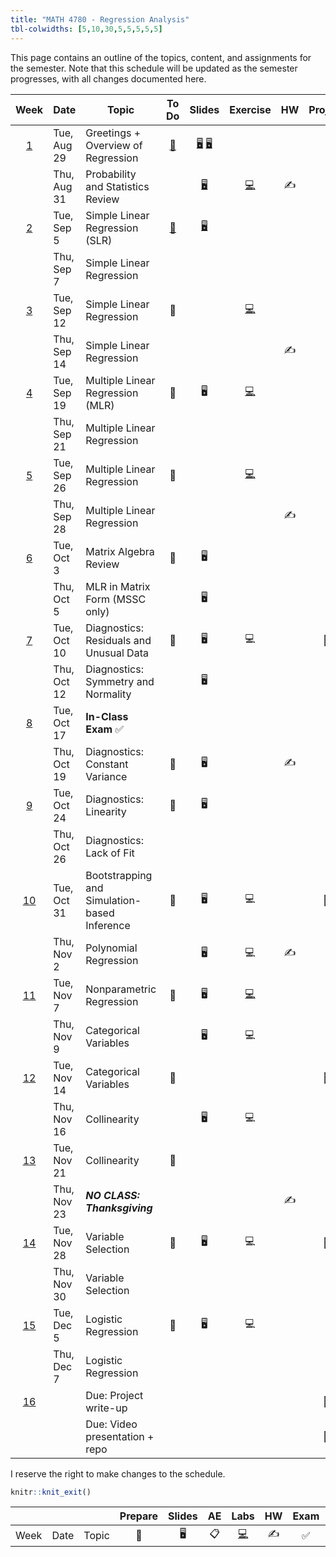 ```yaml
---
title: "MATH 4780 - Regression Analysis"
tbl-colwidths: [5,10,30,5,5,5,5,5]
---
```


This page contains an outline of the topics, content, and assignments for the semester. Note that this schedule will be updated as the semester progresses, with all changes documented here.

::: column-screen-inset-right
|           Week            | Date        | Topic                                        |                             To Do                             |                                                                           Slides                                                                            |                                        Exercise                                         | HW  | Project |
|:------:|--------|------------------|:------:|:------:|:----------:|:------:|:-------:|
|  [1](/weeks/week-1.html)  | Tue, Aug 29 | Greetings + Overview of Regression           | [📖](/weeks/week-1.html#prepare){aria-label="Week 1 summary"} | [🖥️](/slides/01-syllabus.html "01-syllabus"){aria-label="01-syllabus slides"} [🖥️](/slides/02-overview.html "02-overview"){aria-label="02-overview slides"} |                                                                                         |     |         |
|                           | Thu, Aug 31 | Probability and Statistics Review            |                                                               |                                   [🖥️](/slides/03-prob-stat.html "03-prob-stat slides"){aria-label="03-prob-stat slides"}                                   | [💻](/exercise/ex-1-overview.html "Exercise-overview"){aria-label="Lab 1 instructions"} | ✍️  |         |
|  [2](/weeks/week-2.html)  | Tue, Sep 5  | Simple Linear Regression (SLR)               |                   [📖](/weeks/week-2.html)                    |                                            [🖥️](/slides/04-slr.html "04-slr slides"){aria-label="Lab 1 slides"}                                             |                                                                                         |     |         |
|                           | Thu, Sep 7  | Simple Linear Regression                     |                                                               |                                                                                                                                                             |                                                                                         |     |         |
|  [3](/weeks/week-3.html)  | Tue, Sep 12 | Simple Linear Regression                     |                              📖                               |                                                                                                                                                             |      [💻](/exercise/ex-2-slr.html "Exercise-SLR"){aria-label="Lab 1 instructions"}      |     |         |
|                           | Thu, Sep 14 | Simple Linear Regression                     |                                                               |                                                                                                                                                             |                                                                                         | ✍️  |         |
|  [4](/weeks/week-4.html)  | Tue, Sep 19 | Multiple Linear Regression (MLR)             |                              📖                               |                                                                             🖥️                                                                              |      [💻](/exercise/ex-3-mlr.html "Exercise-MLR"){aria-label="Lab 2 instructions"}      |     |         |
|                           | Thu, Sep 21 | Multiple Linear Regression                   |                                                               |                                                                                                                                                             |                                                                                         |     |         |
|  [5](/weeks/week-5.html)  | Tue, Sep 26 | Multiple Linear Regression                   |                              📖                               |                                                                                                                                                             |       [💻](/labs/lab-3.html "Lab instructions"){aria-label="Lab 3 instructions"}        |     |         |
|                           | Thu, Sep 28 | Multiple Linear Regression                   |                                                               |                                                                                                                                                             |                                                                                         | ✍️  |         |
|  [6](/weeks/week-6.html)  | Tue, Oct 3  | Matrix Algebra Review                        |                              📖                               |                                                                             🖥️                                                                              |                                                                                         |     |         |
|                           | Thu, Oct 5  | MLR in Matrix Form (MSSC only)               |                                                               |                                                                             🖥️                                                                              |                                                                                         |     |         |
|  [7](/weeks/week-7.html)  | Tue, Oct 10 | Diagnostics: Residuals and Unusual Data      |                              📖                               |                                                                             🖥️                                                                              |                                           💻                                            |     |   📂    |
|                           | Thu, Oct 12 | Diagnostics: Symmetry and Normality          |                                                               |                                                                             🖥️                                                                              |                                                                                         |     |         |
|  [8](/weeks/week-8.html)  | Tue, Oct 17 | **In-Class Exam** ✅                         |                                                               |                                                                                                                                                             |                                                                                         |     |         |
|                           | Thu, Oct 19 | Diagnostics: Constant Variance               |                              📖                               |                                                                             🖥️                                                                              |                                                                                         | ✍️  |         |
|  [9](/weeks/week-9.html)  | Tue, Oct 24 | Diagnostics: Linearity                       |                              📖                               |                                                                             🖥️                                                                              |                                                                                         |     |         |
|                           | Thu, Oct 26 | Diagnostics: Lack of Fit                     |                                                               |                                                                                                                                                             |                                                                                         |     |         |
| [10](/weeks/week-10.html) | Tue, Oct 31 | Bootstrapping and Simulation-based Inference |                              📖                               |                                                                             🖥️                                                                              |                                           💻                                            |     |   📂    |
|                           | Thu, Nov 2  | Polynomial Regression                        |                                                               |                                                                             🖥️                                                                              |                                           💻                                            | ✍️  |         |
| [11](/weeks/week-11.html) | Tue, Nov 7  | Nonparametric Regression                     |                              📖                               |                                                                             🖥️                                                                              |       [💻](/labs/lab-5.html "Lab instructions"){aria-label="Lab 5 instructions"}        |     |         |
|                           | Thu, Nov 9  | Categorical Variables                        |                                                               |                                                                             🖥️                                                                              |                                           💻                                            |     |         |
| [12](/weeks/week-12.html) | Tue, Nov 14 | Categorical Variables                        |                              📖                               |                                                                                                                                                             |                                                                                         |     |   📂    |
|                           | Thu, Nov 16 | Collinearity                                 |                                                               |                                                                             🖥️                                                                              |                                           💻                                            |     |         |
| [13](/weeks/week-13.html) | Tue, Nov 21 | Collinearity                                 |                              📖                               |                                                                                                                                                             |                                                                                         |     |         |
|                           | Thu, Nov 23 | ***NO CLASS: Thanksgiving***                 |                                                               |                                                                                                                                                             |                                                                                         | ✍️  |         |
| [14](/weeks/week-14.html) | Tue, Nov 28 | Variable Selection                           |                              📖                               |                                                                             🖥️                                                                              |                                           💻                                            |     |   📂    |
|                           | Thu, Nov 30 | Variable Selection                           |                                                               |                                                                                                                                                             |                                                                                         |     |         |
| [15](/weeks/week-15.html) | Tue, Dec 5  | Logistic Regression                          |                              📖                               |                                                                             🖥️                                                                              |                                           💻                                            |     |         |
|                           | Thu, Dec 7  | Logistic Regression                          |                                                               |                                                                                                                                                             |                                                                                         |     |         |
| [16](/weeks/week-16.html) |             | Due: Project write-up                        |                                                               |                                                                                                                                                             |                                                                                         |     |   📂    |
|                           |             | Due: Video presentation + repo               |                                                               |                                                                                                                                                             |                                                                                         |     |   📂    |
:::

I reserve the right to make changes to the schedule.

```r
knitr::knit_exit()
```

|      |      |       | Prepare | Slides | AE  |                                                    Labs                                                    | HW  | Exam | Project |
|--------|--------|--------|:------:|:------:|:------:|:------:|:------:|:------:|:------:|
| Week | Date | Topic |   📖    |   🖥️   | 📋  | [💻](https://sakai.duke.edu/samigo-app/servlet/Login?id=6fa7ebf3-01af-42a6-91ba-3e813d3901221641094171786) | ✍️  |  ✅  |   📂    |
